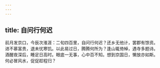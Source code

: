 ```yaml
---
---
---
```

title: 自问行何迟
---



前月发京口，今辰次淮涯：二旬四百里，自问行何迟？还乡无他计，罢郡有馀资。进不慕富贵，退未忧寒饥。以此易过日，腾腾何所为？逢山辄倚棹，遇寺多题诗。酒醒夜深后，睡足日高时。眼底一无事，心中百不知。想到京国日，懒放亦如斯。何必冒风水，促促趁程归？